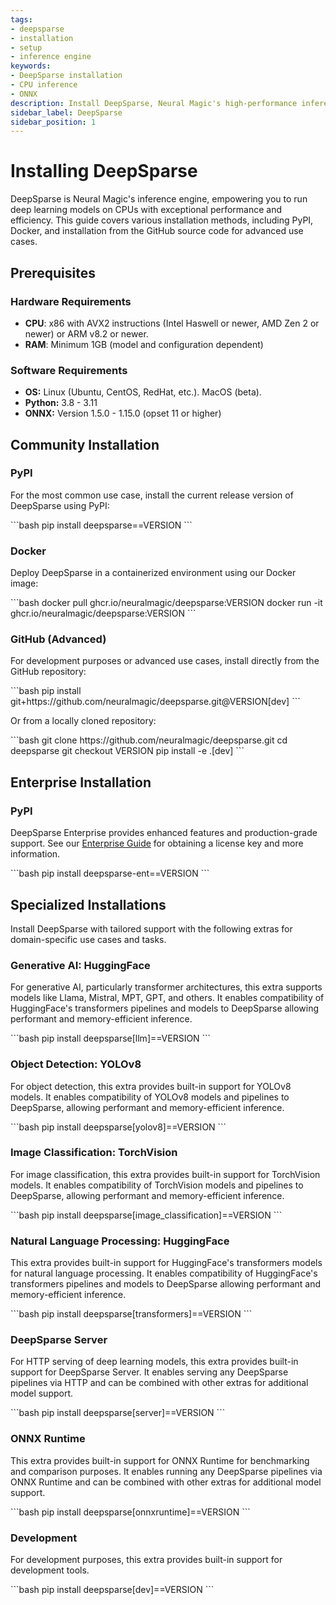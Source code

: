 ```yaml
---
tags:
- deepsparse
- installation
- setup
- inference engine
keywords:
- DeepSparse installation
- CPU inference
- ONNX
description: Install DeepSparse, Neural Magic's high-performance inference engine, for optimized deep learning model deployment on CPUs.
sidebar_label: DeepSparse
sidebar_position: 1
---
```


# Installing DeepSparse

DeepSparse is Neural Magic's inference engine, empowering you to run deep learning models on CPUs with exceptional performance and efficiency.
This guide covers various installation methods, including PyPI, Docker, and installation from the GitHub source code for advanced use cases.

## Prerequisites

### Hardware Requirements

- <b>CPU</b>: x86 with AVX2 instructions (Intel Haswell or newer, AMD Zen 2 or newer) or ARM v8.2 or newer.
- <b>RAM</b>: Minimum 1GB (model and configuration dependent)

### Software Requirements

- <b>OS:</b> Linux (Ubuntu, CentOS, RedHat, etc.). MacOS (beta).
- <b>Python:</b> 3.8 - 3.11
- <b>ONNX:</b> Version 1.5.0 - 1.15.0 (opset 11 or higher)

## Community Installation

### PyPI

For the most common use case, install the current release version of DeepSparse using PyPI:

<VersionInjector targetProduct="deepsparse" targetVersion="==VERSION" prepend="==">
    ```bash
    pip install deepsparse==VERSION
    ```
</VersionInjector>

### Docker

Deploy DeepSparse in a containerized environment using our Docker image:

<VersionInjector targetProduct="deepsparse" prepend="v" currentTag="latest">
    ```bash
    docker pull ghcr.io/neuralmagic/deepsparse:VERSION
    docker run -it ghcr.io/neuralmagic/deepsparse:VERSION
    ```
</VersionInjector>

### GitHub (Advanced)

For development purposes or advanced use cases, install directly from the GitHub repository:

<VersionInjector targetProduct="deepsparse" prepend="v" currentTag="main" ignoreNightly={true}>
    ```bash
    pip install git+https://github.com/neuralmagic/deepsparse.git@VERSION[dev]
    ```
</VersionInjector>

Or from a locally cloned repository:

<VersionInjector targetProduct="deepsparse" prepend="tags/v" currentTag="main" ignoreNightly={true}>
    ```bash
    git clone https://github.com/neuralmagic/deepsparse.git
    cd deepsparse
    git checkout VERSION
    pip install -e .[dev]
    ```
</VersionInjector>

## Enterprise Installation

### PyPI

DeepSparse Enterprise provides enhanced features and production-grade support.
See our [Enterprise Guide](/guides/enterprise) for obtaining a license key and more information.

<VersionInjector targetProduct="deepsparse-ent" ignoreNightly={true} targetVersion="==VERSION" prepend="==">
    ```bash
    pip install deepsparse-ent==VERSION
    ```
</VersionInjector>

## Specialized Installations

Install DeepSparse with tailored support with the following extras for domain-specific use cases and tasks.

### Generative AI: HuggingFace

For generative AI, particularly transformer architectures, this extra supports models like Llama, Mistral, MPT, GPT, and others.
It enables compatibility of HuggingFace's transformers pipelines and models to DeepSparse allowing performant and memory-efficient inference.

<VersionInjector targetProduct="deepsparse[llm]" targetVersion="==VERSION" prepend="==">
    ```bash
    pip install deepsparse[llm]==VERSION
    ```
</VersionInjector>

### Object Detection: YOLOv8

For object detection, this extra provides built-in support for YOLOv8 models.
It enables compatibility of YOLOv8 models and pipelines to DeepSparse, allowing performant and memory-efficient inference.

<VersionInjector targetProduct="deepsparse[yolov8]" targetVersion="==VERSION" prepend="==">
    ```bash
    pip install deepsparse[yolov8]==VERSION
    ```
</VersionInjector>

### Image Classification: TorchVision

For image classification, this extra provides built-in support for TorchVision models.
It enables compatibility of TorchVision models and pipelines to DeepSparse, allowing performant and memory-efficient inference.

<VersionInjector targetProduct="deepsparse[image_classification]" targetVersion="==VERSION" prepend="==">
    ```bash
    pip install deepsparse[image_classification]==VERSION
    ```
</VersionInjector>

### Natural Language Processing: HuggingFace

This extra provides built-in support for HuggingFace's transformers models for natural language processing.
It enables compatibility of HuggingFace's transformers pipelines and models to DeepSparse allowing performant and memory-efficient inference.

<VersionInjector targetProduct="deepsparse[transformers]" targetVersion="==VERSION" prepend="==">
    ```bash
    pip install deepsparse[transformers]==VERSION
    ```
</VersionInjector>

### DeepSparse Server

For HTTP serving of deep learning models, this extra provides built-in support for DeepSparse Server.
It enables serving any DeepSparse pipelines via HTTP and can be combined with other extras for additional model support.

<VersionInjector targetProduct="deepsparse[server]" targetVersion="==VERSION" prepend="==">
    ```bash
    pip install deepsparse[server]==VERSION
    ```
</VersionInjector>

### ONNX Runtime

This extra provides built-in support for ONNX Runtime for benchmarking and comparison purposes.
It enables running any DeepSparse pipelines via ONNX Runtime and can be combined with other extras for additional model support.

<VersionInjector targetProduct="deepsparse[onnxruntime]" targetVersion="==VERSION" prepend="==">
    ```bash
    pip install deepsparse[onnxruntime]==VERSION
    ```
</VersionInjector>

### Development

For development purposes, this extra provides built-in support for development tools.

<VersionInjector targetProduct="deepsparse[dev]" targetVersion="==VERSION" prepend="==">
    ```bash
    pip install deepsparse[dev]==VERSION
    ```
</VersionInjector>
